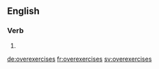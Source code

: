 ==English==

===Verb===
{{head|en|verb form}}

# {{en-third-person singular of|overexercise}}

[[de:overexercises]]
[[fr:overexercises]]
[[sv:overexercises]]